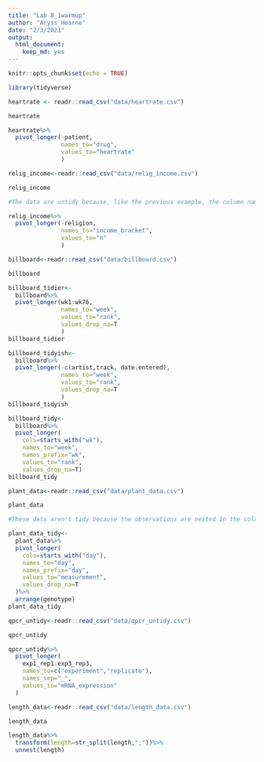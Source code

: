 ```yaml
---
title: "Lab 8_1warmup"
author: "Aryss Hearne"
date: "2/3/2021"
output: 
  html_document: 
    keep_md: yes
---
```


```r
knitr::opts_chunk$set(echo = TRUE)
```

```r
library(tidyverse)
```

```r
heartrate <- readr::read_csv("data/heartrate.csv")
```
```r
heartrate
```

```r
heartrate%>%
  pivot_longer(-patient,
               names_to="drug",
               values_to="heartrate"
               )
```

```r
relig_income<-readr::read_csv("data/relig_income.csv")
```
```r
relig_income
```

```r
#The data are untidy because, like the previous example, the column names are actually variables and the values beneath each column are undefined. 
```


```r
relig_income%>%
  pivot_longer(-religion,
               names_to="income_bracket",
               values_to="n"
               )
```

```r
billboard<-readr::read_csv("data/billboard.csv")
```

```r
billboard
```
```r
billboard_tidier<-
  billboard%>%
  pivot_longer(wk1:wk76,
               names_to="week",
               values_to="rank",
               values_drop_na=T
               )
billboard_tidier
```

```r
billboard_tidyish<-
  billboard%>%
  pivot_longer(-c(artist,track, date.entered),
               names_to="week",
               values_to="rank",
               values_drop_na=T
               )
billboard_tidyish
```

```r
billboard_tidy<-
  billboard%>%
  pivot_longer(
    cols=starts_with("wk"),
    names_to="week",
    names_prefix="wk",
    values_to="rank",
    values_drop_na=T)
billboard_tidy
```


```r
plant_data<-readr::read_csv("data/plant_data.csv")
```
```r
plant_data
```

```r
#These data aren't tidy because the observations are nested in the column names and not as a row themselves
```

```r
plant_data_tidy<-
  plant_data%>%
  pivot_longer(
    cols=starts_with("day"),
    names_to="day",
    names_prefix="day",
    values_to="measurement",
    values_drop_na=T
  )%>%
  arrange(genotype)
plant_data_tidy
```


```r
qpcr_untidy<-readr::read_csv("data/qpcr_untidy.csv")
```
```r
qpcr_untidy
```
```r
qpcr_untidy%>%
  pivot_longer(
    exp1_rep1:exp3_rep3,
    names_to=c("experiment","replicate"),
    names_sep="_",
    values_to="mRNA_expression"
  )
```

```r
length_data<-readr::read_csv("data/length_data.csv")
```
```r
length_data
```
```r
length_data%>%
  transform(length=str_split(length,";"))%>%
  unnest(length)
```

